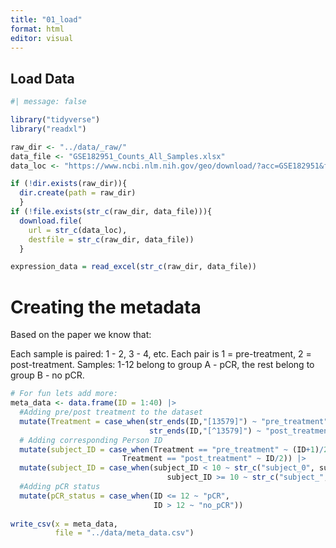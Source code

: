 ```yaml
---
title: "01_load"
format: html
editor: visual
---
```


## Load Data

```r
#| message: false

library("tidyverse")
library("readxl")
```

```r
raw_dir <- "../data/_raw/"
data_file <- "GSE182951_Counts_All_Samples.xlsx"
data_loc <- "https://www.ncbi.nlm.nih.gov/geo/download/?acc=GSE182951&format=file&file=GSE182951%5FCounts%5FAll%5FSamples%2Exlsx"

if (!dir.exists(raw_dir)){
  dir.create(path = raw_dir)
  }
if (!file.exists(str_c(raw_dir, data_file))){
  download.file(
    url = str_c(data_loc),
    destfile = str_c(raw_dir, data_file))
  }

expression_data = read_excel(str_c(raw_dir, data_file))
```

# **Creating the metadata**

Based on the paper we know that:

Each sample is paired: 1 - 2, 3 - 4, etc. Each pair is 1 = pre-treatment, 2 = post-treatment. Samples: 1-12 belong to group A - pCR, the rest belong to group B - no pCR.

```r
# For fun lets add more:
meta_data <- data.frame(ID = 1:40) |> 
  #Adding pre/post treatment to the dataset
  mutate(Treatment = case_when(str_ends(ID,"[13579]") ~ "pre_treatment",
                               str_ends(ID,"[^13579]") ~ "post_treatment")) |>
  # Adding corresponding Person ID
  mutate(subject_ID = case_when(Treatment == "pre_treatment" ~ (ID+1)/2,
                         Treatment == "post_treatment" ~ ID/2)) |> 
  mutate(subject_ID = case_when(subject_ID < 10 ~ str_c("subject_0", subject_ID),
                                   subject_ID >= 10 ~ str_c("subject_", subject_ID))) |> 
  #Adding pCR status
  mutate(pCR_status = case_when(ID <= 12 ~ "pCR",
                                ID > 12 ~ "no_pCR"))
  
write_csv(x = meta_data,
          file = "../data/meta_data.csv")

```
